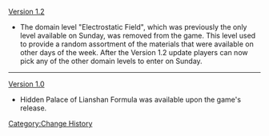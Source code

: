 [[Version 1.2]]
*The domain level "Electrostatic Field", which was previously the only level available on Sunday, was removed from the game. This level used to provide a random assortment of the materials that were available on other days of the week. After the Version 1.2 update players can now pick any of the other domain levels to enter on Sunday.
----
[[Version 1.0]]
*Hidden Palace of Lianshan Formula was available upon the game's release.
<noinclude>[[Category:Change History]]</noinclude>